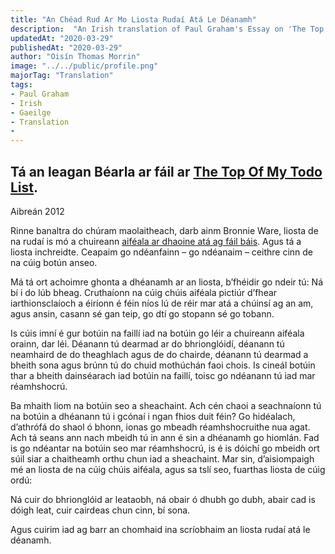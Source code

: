 ---
title: "An Chéad Rud Ar Mo Liosta Rudaí Atá Le Déanamh"
description:  "An Irish translation of Paul Graham's Essay on 'The Top Of My Todo List'"
updatedAt: "2020-03-29"
publishedAt: "2020-03-29"
author: "Oisín Thomas Morrin"
image: "../../public/profile.png"
majorTag: "Translation"
tags: 
- Paul Graham
- Irish
- Gaeilge
- Translation
- 
---

Tá an leagan Béarla ar fáil ar [The Top Of My Todo List](http://paulgraham.com/todo.html).
---
Aibreán 2012

Rinne banaltra do chúram maolaitheach, darb ainm Bronnie Ware, liosta de na rudaí is mó a chuireann [aiféala ar dhaoine atá ag fáil báis](http://bronnieware.com/regrets-of-the-dying/). Agus tá a liosta inchreidte. Ceapaim go ndéanfainn – go ndéanaim – ceithre cinn de na cúig botún anseo.

Má tá ort achoimre ghonta a dhéanamh ar an liosta, b’fhéidir go ndeir tú: Ná bí i do lúb bheag. Cruthaíonn na cúig chúis aiféala pictiúr d’fhear iarthionsclaíoch a éiríonn é féin níos lú de réir mar atá a chúinsí ag an am, agus ansin, casann sé gan teip, go dtí go stopann sé go tobann.

Is cúis imní é gur botúin na faillí iad na botúin go léir a chuireann aiféala orainn, dar léi. Déanann tú dearmad ar do bhrionglóidí, déanann tú neamhaird de do theaghlach agus de do chairde, déanann tú dearmad a bheith sona agus brúnn tú do chuid mothúchán faoi chois. Is cineál botúin thar a bheith dainséarach iad botúin na faillí, toisc go ndéanann tú iad mar réamhshocrú.

Ba mhaith liom na botúin seo a sheachaint. Ach cén chaoi a seachnaíonn tú na botúin a dhéanann tú i gcónaí i ngan fhios duit féin? Go hidéalach, d’athrófá do shaol ó bhonn, ionas go mbeadh réamhshocruithe nua agat. Ach tá seans ann nach mbeidh tú in ann é sin a dhéanamh go hiomlán. Fad is go ndéantar na botúin seo mar réamhshocrú, is é is dóichí go mbeidh ort súil siar a chaitheamh orthu chun iad a sheachaint. Mar sin, d’aisiompaigh mé an liosta de na cúig chúis aiféala, agus sa tslí seo, fuarthas liosta de cúig ordú: 

Ná cuir do bhrionglóid ar leataobh, ná obair ó dhubh go dubh, abair cad is dóigh leat, cuir cairdeas chun cinn, bí sona.

Agus cuirim iad ag barr an chomhaid ina scríobhaim an liosta rudaí atá le déanamh.